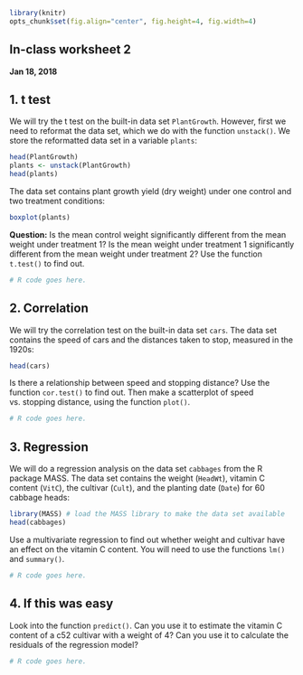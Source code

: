 ```r
library(knitr)
opts_chunk$set(fig.align="center", fig.height=4, fig.width=4)
```
## In-class worksheet 2
**Jan 18, 2018**

## 1. t test

We will try the t test on the built-in data set `PlantGrowth`. However, first we need to reformat the data set, which we do with the function `unstack()`. We store the reformatted data set in a variable `plants`:

```r
head(PlantGrowth)
plants <- unstack(PlantGrowth)
head(plants)
```

The data set contains plant growth yield (dry weight) under one control and two treatment conditions:
```r
boxplot(plants)
```

**Question:** Is the mean control weight significantly different from the mean weight under treatment 1? Is the mean weight under treatment 1 significantly different from the mean weight under treatment 2? Use the function `t.test()` to find out.

```r
# R code goes here.
```

## 2. Correlation

We will try the correlation test on the built-in data set `cars`. The data set contains the speed of cars and the distances taken to stop, measured in the 1920s:

```r
head(cars)
```

Is there a relationship between speed and stopping distance? Use the function `cor.test()` to find out. Then make a scatterplot of speed vs. stopping distance, using the function `plot()`.

```r
# R code goes here.
```

## 3. Regression

We will do a regression analysis on the data set `cabbages` from the R package MASS. The data set contains the weight (`HeadWt`), vitamin C content (`VitC`), the cultivar (`Cult`), and the planting date (`Date`) for 60 cabbage heads:

```r
library(MASS) # load the MASS library to make the data set available
head(cabbages)
```

Use a multivariate regression to find out whether weight and cultivar have an effect on the vitamin C content. You will need to use the functions `lm()` and `summary()`.

```r
# R code goes here.
```

## 4. If this was easy

Look into the function `predict()`. Can you use it to estimate the vitamin C content of a c52 cultivar with a weight of 4? Can you use it to calculate the residuals of the regression model?

```r
# R code goes here.
```


